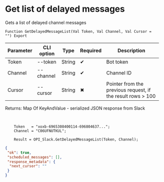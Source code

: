 ﻿---
sidebar_position: 5
---


# Get list of delayed messages
 Gets a list of delayed channel messages



`Function GetDelayedMessageList(Val Token, Val Channel, Val Cursor = "") Export`

  | Parameter | CLI option | Type | Required | Description |
  |-|-|-|-|-|
  | Token | --token | String | &#x2714; | Bot token |
  | Channel | --channel | String | &#x2714; | Channel ID |
  | Cursor | --cursor | String | &#x2716; | Pointer from the previous request, if the result rows > 100 |

  
  Returns:  Map Of KeyAndValue - serialized JSON response from Slack

<br/>




```bsl title="Code example"
    Token   = "xoxb-6965308400114-696804637...";
    Channel = "C06UFNUTKUL";

    Result = OPI_Slack.GetDelayedMessageList(Token, Channel);
```
 



```json title="Result"
{
 "ok": true,
 "scheduled_messages": [],
 "response_metadata": {
  "next_cursor": ""
 }
}
```
